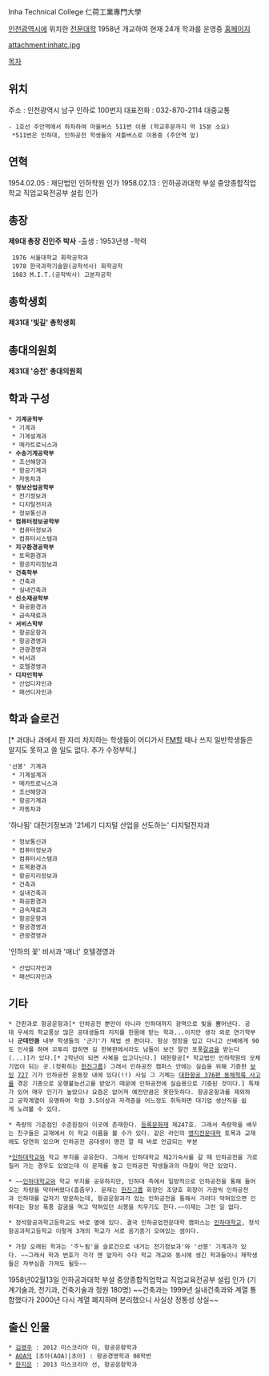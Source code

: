 Inha Technical College
仁荷工業專門大學

[[인천]]광역시에 위치한 [[전문대학]]
1958년 개교하여 현재 24개 학과를 운영중
[http://cms.itc.ac.kr 홈페이지]

attachment:inhatc.jpg

[[목차]]
== 위치 ==
주소 : 인천광역시 남구 인하로 100번지
대표전화 : 032-870-2114
대중교통
 - 1호선 주안역에서 하차하여 마을버스 511번 이용 (학교후문까지 약 15분 소요)
  *511번은 인하대, 인하공전 학생들의 셔틀버스로 이용중 (주안역 앞)
== 연혁 ==
1954.02.05 : 재단법인 인하학원 인가
1958.02.13 : 인하공과대학 부설 중앙종합직업학교 직업교육전공부 설립 인가

== 총장 ==
'''제9대 총장 진인주 박사'''
-출생 : 1953년생
-학력
  1976 서울대학교 화학공학과
  1978 한국과학기술원(공학석사) 화학공학
  1983 M.I.T.(공학박사) 고분자공학

== 총학생회 ==
'''제31대 '빛길' 총학생회'''

== 총대의원회 ==
'''제31대 '승천' 총대의원회'''

== 학과 구성 ==
 * '''기계공학부'''
  * 기계과
  * 기계설계과
  * 메카트로닉스과
 * '''수송기계공학부'''
  * 조선해양과
  * 항공기계과
  * 자동차과
 * '''정보산업공학부'''
  * 전기정보과
  * 디지털전자과
  * 정보통신과
 * '''컴퓨터정보공학부'''
  * 컴퓨터정보과
  * 컴퓨터시스템과
 * '''지구환경공학부'''
  * 토목환경과
  * 항공지리정보과
 * '''건축학부'''
  * 건축과
  * 실내건축과
 * '''신소재공학부'''
  * 화공환경과
  * 금속재료과
 * '''서비스학부'''
  * 항공운항과
  * 항공경영과
  * 관광경영과
  * 비서과
  * 호텔경영과
 * '''디자인학부'''
  * 산업디자인과
  * 패션디자인과

== 학과 슬로건 == 
[* 과대나 과에서 한 자리 차지하는 학생들이 어디가서 [[FM]]할 때나 쓰지 일반학생들은 알지도 못하고 쓸 일도 없다. 추가 수정부탁.]
 '선봉' 기계과
  * 기계설계과
  * 메카트로닉스과
  * 조선해양과
  * 항공기계과
  * 자동차과
'하나됨' 대전기정보과
'21세기 디지털 산업을 선도하는' 디지털전자과
  * 정보통신과
  * 컴퓨터정보과
  * 컴퓨터시스템과
  * 토목환경과
  * 항공지리정보과
  * 건축과
  * 실내건축과
  * 화공환경과
  * 금속재료과
  * 항공운항과
  * 항공경영과
  * 관광경영과
'인하의 꽃' 비서과
'매너' 호텔경영과
  * 산업디자인과
  * 패션디자인과

== 기타 ==
 * 간판과로 항공운항과[* 인하공전 뿐만이 아니라 인하대까지 광역으로 빛을 뿜어낸다. 공대 우세의 학교풍상 많은 공대생들의 지지를 한몸에 받는 학과...이지만 생각 외로 연기학부나 '''군대만큼''' 내부 학생들의 '군기'가 제법 센 편이다. 항상 정장을 입고 다니고 선배에게 90도 인사를 하며 꼬투리 잡히면 길 한복판에서라도 남들이 보건 말건 포풍[[갈굼]]을 받는다(...)]가 있다.[* 2학년이 되면 사복을 입고다닌다.] 대한항공[* 학교법인 인하학원의 모체기업이 되는 곳.(정확히는 [[한진그룹]]) 그래서 인하공전 캠퍼스 안에는 실습을 위해 기증한 [[보잉]] [[727]] 기가 인하공전 운동장 내에 있다(!!) 사실 그 기체는 [[대한항공 376편 동체착륙 사고]]를 겪은 기종으로 운행불능선고를 받았기 때문에 인하공전에 실습용으로 기증된 것이다.] 특채가 있어 매우 인기가 높았으나 요즘은 없어져 예전만큼은 못한듯하다. 항공운항과를 제외하고 공학계열이 유명하여 학점 3.5이상과 자격증을 어느정도 취득하면 대기업 생산직을 쉽게 노려볼 수 있다.

 * 측량의 기준점인 수준원점이 이곳에 존재한다. [[등록문화재]] 제247호. 그래서 측량학을 배우는 친구들은 교재에서 이 학교 이름을 볼 수가 있다. 같은 라인의 [[명지전문대학]] 토목과 교재에도 당연히 있으며 인하공전 공대생이 명전 깔 때 바로 언급되는 부분 

 *[[인하대학교]]와 학교 부지를 공유한다. 그래서 인하대학교 제2기숙사를 갈 때 인하공전을 가로질러 가는 경우도 있었는데 이 문제를 놓고 인하공전 학생들과의 마찰이 약간 있었다.

 * ~~[[인하대학교]]와 학교 부지를 공유하지만, 인하대 측에서 일방적으로 인하공전을 통해 들어오는 차량을 막아버렸다(흠좀무). 문제는 [[한진그룹]] 회장인 조양호 회장이 가끔씩 인하공전과 인하대를 갑자기 방문하는데, 항공운항과가 있는 인하공전을 통해서 가려다 막혀있으면 인하대는 항상 폭풍 갈굼을 먹고 막혀있던 쇠봉을 치우기도 한다.~~이제는 그런 일 없다.

 * 정석항공과학고등학교도 바로 옆에 있다. 결국 인하공업전문대학 캠퍼스는 [[인하대학교]], 정석항공과학고등학교 이렇게 3개의 학교가 서로 옹기종기 모여있는 셈이다.


 * 가장 오래된 학과는 'ᄒᆞᄂᆞ됨'을 슬로건으로 내거는 전기정보과'와 '선봉' 기계과가 있다. ~~그래서 학과 번호가 각각 맨 앞자리 수다 학교 개교와 동시에 생긴 학과들이니 재학생들은 자부심좀 가져도 될듯~~ 
1958년02월13일 인하공과대학 부설 중앙종합직업학교 직업교육전공부 설립 인가 (기계기술과, 전기과, 건축기술과 정원 180명) ~~건축과는 1999년 실내건축과와 계열 통합했다가 2000년 다시 계열 폐지하며 분리했으니 사실상 정통성 상실~~ 
== 출신 인물 ==

 * [[김영주]] : 2012 미스코리아 미, 항공운항학과
 * [[AOA]]의 [초아(AOA)|초아] : 항공경영학과 08학번
 * [[한지은]] : 2013 미스코리아 선, 항공운항학과
